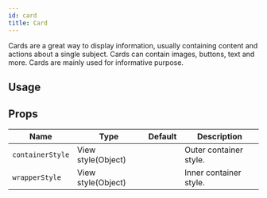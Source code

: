```yaml
---
id: card
title: Card
---
```



Cards are a great way to display information, usually containing content and actions about a single subject.
Cards can contain images, buttons, text and more.
Cards are mainly used for informative purpose.

## Usage

<Usage />

## Props

<div class='table-responsive'>

| Name             | Type               | Default | Description            |
| ---------------- | ------------------ | ------- | ---------------------- |
| `containerStyle` | View style(Object) |         | Outer container style. |
| `wrapperStyle`   | View style(Object) |         | Inner container style. |

</div>
